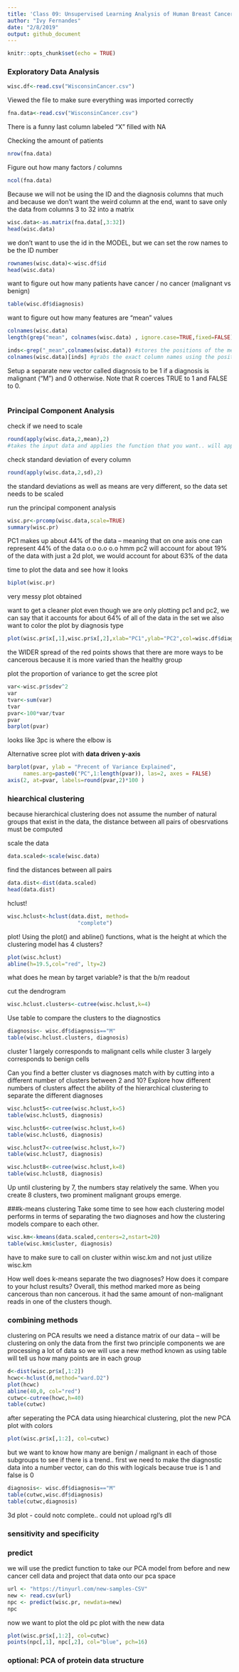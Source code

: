 ```yaml
---
title: 'Class 09: Unsupervised Learning Analysis of Human Breast Cancer Cells'
author: "Ivy Fernandes"
date: "2/8/2019"
output: github_document
---
```


```r
knitr::opts_chunk$set(echo = TRUE)
```

### Exploratory Data Analysis
```r
wisc.df<-read.csv("WisconsinCancer.csv")
```
Viewed the file to make sure everything was imported correctly
```r
fna.data<-read.csv("WisconsinCancer.csv")
```
There is a funny last column labeled "X" filled with NA

Checking the amount of patients
```r
nrow(fna.data)
```

Figure out how many factors / columns
```r
ncol(fna.data)
```

Because we will not be using the ID and the diagnosis columns that much and because we don't want the weird column at the end, want to save only the data from columns 3 to 32 into a matrix
```r
wisc.data<-as.matrix(fna.data[,3:32])
head(wisc.data)
```

we don't want to use the id in the MODEL, but we can set the row names to be the ID number
```r
rownames(wisc.data)<-wisc.df$id
head(wisc.data)
```

want to figure out how many patients have cancer / no cancer (malignant vs benign)
```r
table(wisc.df$diagnosis)
```

want to figure out how many features are "mean" values
```r
colnames(wisc.data)
length(grep("mean", colnames(wisc.data) , ignore.case=TRUE,fixed=FALSE))

```

```r
inds<-grep("_mean",colnames(wisc.data)) #stores the positions of the means into a vector
colnames(wisc.data)[inds] #grabs the exact column names using the positions stored in inds
```

Setup a separate new vector called diagnosis to be 1 if a diagnosis is malignant ("M") and 0 otherwise. Note that R coerces TRUE to 1 and FALSE to 0.
```r

```




### Principal Component Analysis

check if we need to scale 
```r
round(apply(wisc.data,2,mean),2)
#takes the input data and applies the function that you want.. will apply it over the columns (2) but if you want rows use 1.  difficult to read the output, so it might be useful to clean up the data by rounding the numbers
```

check standard deviation of every column
```r
round(apply(wisc.data,2,sd),2)
```

the standard deviations as well as means are very different, so the data set needs to be scaled

run the principal component analysis
```r
wisc.pr<-prcomp(wisc.data,scale=TRUE)
summary(wisc.pr)
```
PC1 makes up about 44% of the data -- meaning that on one axis one can represent 44% of the data o.o o.o o.o hmm
pc2 will account for about 19% of the data
with just a 2d plot, we would account for about 63% of the data


time to plot the data and see how it looks
```r
biplot(wisc.pr)

```
very messy plot obtained 


want to get a cleaner plot
even though we are only plotting pc1 and pc2, we can say that it accounts for about 64% of all of the data in the set
we also want to color the plot by diagnosis type
```r
plot(wisc.pr$x[,1],wisc.pr$x[,2],xlab="PC1",ylab="PC2",col=wisc.df$diagnosis)
```
the WIDER spread of the red points shows that there are more ways to be cancerous because it is more varied than the healthy group


plot the proportion of variance to get the scree plot
```r
var<-wisc.pr$sdev^2
var
tvar<-sum(var)
tvar
pvar<-100*var/tvar
pvar
barplot(pvar)
```
looks like 3pc is where the elbow is 

Alternative scree plot with **data driven y-axis**
```r
barplot(pvar, ylab = "Precent of Variance Explained",
     names.arg=paste0("PC",1:length(pvar)), las=2, axes = FALSE)
axis(2, at=pvar, labels=round(pvar,2)*100 )
```


### hiearchical clustering
because hierarchical clustering does not assume the number of natural groups that exist in the data, the distance between all pairs of obesrvations must be computed

scale the data
```r
data.scaled<-scale(wisc.data)
```

find the distances between all pairs
```r
data.dist<-dist(data.scaled)
head(data.dist)
```

hclust!
```r
wisc.hclust<-hclust(data.dist, method=
                      "complete")
```
plot! 
Using the plot() and abline() functions, what is the height at which the clustering model has 4 clusters?

```r
plot(wisc.hclust)
abline(h=19.5,col="red", lty=2)
```

what does he mean by target variable? is that the b/m readout

cut the dendrogram
```r
wisc.hclust.clusters<-cutree(wisc.hclust,k=4)
```

Use table to compare the clusters to the diagnostics
```r
diagnosis<- wisc.df$diagnosis=="M"
table(wisc.hclust.clusters, diagnosis)
```
cluster 1 largely corresponds to malignant cells while cluster 3 largely corresponds to benign cells


Can you find a better cluster vs diagnoses match with by cutting into a different number of clusters between 2 and 10? Explore how different numbers of clusters affect the ability of the hierarchical clustering to separate the different diagnoses

```r
wisc.hclust5<-cutree(wisc.hclust,k=5)
table(wisc.hclust5, diagnosis)

wisc.hclust6<-cutree(wisc.hclust,k=6)
table(wisc.hclust6, diagnosis)

wisc.hclust7<-cutree(wisc.hclust,k=7)
table(wisc.hclust7, diagnosis)

wisc.hclust8<-cutree(wisc.hclust,k=8)
table(wisc.hclust8, diagnosis)
```
Up until clustering by 7, the numbers stay relatively the same.  When you create 8 clusters, two prominent malignant groups emerge.  




###k-means clustering
Take some time to see how each clustering model performs in terms of separating the two diagnoses and how the clustering models compare to each other.
```r
wisc.km<-kmeans(data.scaled,centers=2,nstart=20)
table(wisc.km$cluster, diagnosis)
```
have to make sure to call on cluster within wisc.km and not just utilize wisc.km 
 
How well does k-means separate the two diagnoses? How does it compare to your hclust results?
Overall, this method marked more as being cancerous than non cancerous.  it had the same amount of non-malignant reads in one of the clusters though.  





### combining methods 
clustering on PCA results 
we need a distance matrix of our data -- will be clustering on only the data from the first two principle components 
we are processing a lot of data so we will use a new method known as 
using table will tell us how many points are in each group
```r
d<-dist(wisc.pr$x[,1:2])
hcwc<-hclust(d,method="ward.D2")
plot(hcwc)
abline(40,0, col="red")
cutwc<-cutree(hcwc,h=40)
table(cutwc)
```

after seperating the PCA data using hiearchical clustering, plot the new PCA plot with colors 
```r
plot(wisc.pr$x[,1:2], col=cutwc)
```

but we want to know how many are benign / malignant in each of those subgroups to see if there is a trend..
first we need to make the diagnostic data into a number vector, can do this with logicals because true is 1 and false is 0

```r
diagnosis<- wisc.df$diagnosis=="M"
table(cutwc,wisc.df$diagnosis)
table(cutwc,diagnosis)
```

3d plot - could notc complete.. could not upload rgl's dll 


### sensitivity and specificity


### predict
we will use the predict function to take our PCA model from before and new cancer cell data and project that data onto our pca space
```r
url <- "https://tinyurl.com/new-samples-CSV"
new <- read.csv(url)
npc <- predict(wisc.pr, newdata=new)
npc
```

now we want to plot the old pc plot with the new data
```r
plot(wisc.pr$x[,1:2], col=cutwc)
points(npc[,1], npc[,2], col="blue", pch=16)
```


### optional: PCA of protein data structure
